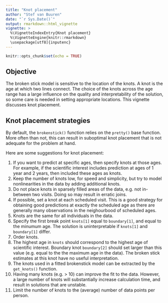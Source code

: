 ---
title: "Knot placement"
author: "Stef van Buuren"
date: "`r Sys.Date()`"
output: rmarkdown::html_vignette
vignette: >
  %\VignetteIndexEntry{Knot placement}
  %\VignetteEngine{knitr::rmarkdown}
  \usepackage[utf8]{inputenc}
---


```{r setup, include=FALSE}
knitr::opts_chunk$set(echo = TRUE)
```

## Objective

The broken stick model is sensitive to the location of the knots. A knot is the age at which two lines connect. The choice of the knots across the age range has a large influence on the quality and interpretability of the solution, so some care is needed in setting appropriate locations. This vignette discusses knot placement.

## Knot placement strategies

By default, the `brokenstick()` function relies on the `pretty()` base function. More often than not, this can result in suboptimal knot placement that is not adequate for the problem at hand.

Here are some suggestions for knot placement:

1. If you want to predict at specific ages, then specify knots at those ages. For example, if the scientific interest includes prediction at ages of 1 year and 2 years, then included these ages as knots. 
2. Keep the number of knots low, for speed and simplicity, but try to model nonlinearities in the data by adding additional knots.
3. Do not place knots in sparsely filled areas of the data, e.g. not in-between two visits. Doing so may result in erratic joins.
4. If possible, set a knot at each scheduled visit. This is a good strategy for obtaining good predictions at exactly the scheduled age as  there are generally many observations in the neighourbood of scheduled ages.
5. Knots are the same for all individuals in the data.
6. Specify the first break point `knots[1]` equal to `boundary[1]`, and equal to the minumum age. The solution is uninterpretable if `knots[1]` and `boundary[1]` differ.
7. Order knots.
8. The highest age in `knots` should correspond to the highest age of scientific interest. Boundary knot `boundary[2]` should set larger than this value (e.g. equal to the the maximum age in the data). The broken stick estimates at this knot have no useful interpretation.
9. The knots used in a fitted brokenstick model can be extracted by the `get_knots()` function.
10. Having many knots (e.g. > 10) can improve the fit to the data. However, a large number of knots will substantially increase calculation time, and result in solutions that are unstable.
11. Limit the number of knots to the (average) number of data points per person. 
